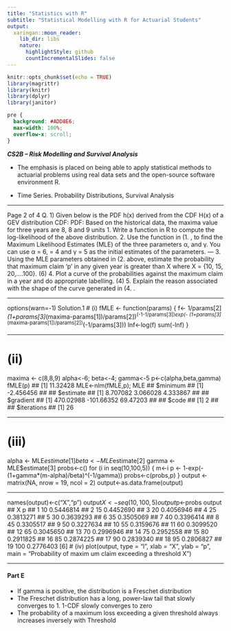 ```yaml
---
title: "Statistics with R"
subtitle: "Statistical Modelling with R for Actuarial Students"
output:
  xaringan::moon_reader:
    lib_dir: libs
    nature:
      highlightStyle: github
      countIncrementalSlides: false
---
```


```r
knitr::opts_chunk$set(echo = TRUE)
library(magrittr)
library(knitr)
library(dplyr)
library(janitor)


```

```css
pre {
  background: #ADD8E6;
  max-width: 100%;
  overflow-x: scroll;
}
```

***CS2B – Risk Modelling and Survival Analysis ***


* The emphasis is placed on being able to apply statistical methods to actuarial problems using real data sets and the open-source software environment R. 

* Time Series. Probability Distributions, Survival Analysis

---

 Page 2 of 4
Q. 1) Given below is the PDF h(x) derived from the CDF H(x) of a GEV distribution
CDF:
PDF:
Based on the historical data, the maxima value for three years are 8, 8 and 9 units
1.  Write a function in R to compute the log-likelihood of the above distribution.
2.  Use the function in (1. , to find the Maximum Likelihood Estimates (MLE) of the three 
parameters α, \beta and γ. You can use α = 6, \beta = 4 and γ = 5 as the initial estimates of the 
parameters. 
---
3.   Using the MLE parameters obtained in (2.  above, estimate the probability that maximum 
claim ‘p’ in any given year is greater than X where X = {10, 15, 20,….100}. (6)
4.  Plot a curve of the probabilities against the maximum claim in a year and do appropriate 
labelling. (4)
5.  Explain the reason associated with the shape of the curve generated in (4. .


---


options(warn=-1)
Solution.1
# (i) 
fMLE <- function(params) {
 f<- 1/params[2]*(1+params[3]*(maxima-params[1])/params[2])^(-1-1/params[3
])*exp(- (1+params[3]*(maxima-params[1])/params[2])^(-1/params[3]))
 lnf<-log(f)
 sum(-lnf)
}

---

# (ii)
maxima <- c(8,8,9)
alpha<-6; beta<-4; gamma<-5
p<-c(alpha,beta,gamma)
fMLE(p)
## [1] 11.32428
MLE<-nlm(fMLE,p); 
MLE
## $minimum
## [1] -2.456456
## 
## $estimate
## [1] 8.707082 3.066028 4.333867
## 
## $gradient
## [1] 470.02988 -101.66352 69.47203
## 
## $code
## [1] 2
## 
## $iterations
## [1] 26

---

# (iii)
alpha <- MLE$estimate[1]
beta <- MLE$estimate[2]
gamma <- MLE$estimate[3]
probs<-c()
for (i in seq(10,100,5)) {
 m<-i
 p <- 1-exp(-(1+gamma*(m-alpha)/beta)^(-1/gamma))
 probs<-c(probs,p)
}
output <- matrix(NA, nrow = 19, ncol = 2)
output<-as.data.frame(output)

---

names(output)<-c("X","p")
output$X<-seq(10,100,5)
output$p<-probs
output
## X p
## 1 10 0.5446814
## 2 15 0.4452690
## 3 20 0.4056946
## 4 25 0.3813271
## 5 30 0.3639293
## 6 35 0.3505069
## 7 40 0.3396414
## 8 45 0.3305517
## 9 50 0.3227634
## 10 55 0.3159676
## 11 60 0.3099520
## 12 65 0.3045650
## 13 70 0.2996946
## 14 75 0.2952558
## 15 80 0.2911825
## 16 85 0.2874225
## 17 90 0.2839340
## 18 95 0.2806827
## 19 100 0.2776403
[6]
# (iv)
plot(output, type = "l", xlab = "X", ylab = "p", main = "Probability of maxim
um claim exceeding a threshold X")

---

####  Part E
* If gamma is positive, the distribution is a Freschet distribution
* The Freschet distribution has a long, power-law tail that slowly converges 
to 1. 1-CDF slowly converges to zero
* The probability of a maximum loss exceeding a given threshold always 
increases inversely with Threshold

